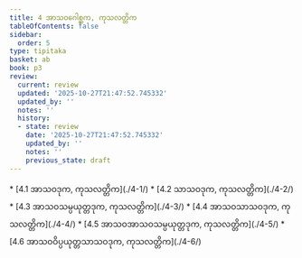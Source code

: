 ```yaml
---
title: 4 အာသဝဂေါစ္ဆက, ကုသလတ္တိက
tableOfContents: false
sidebar:
  order: 5
type: tipitaka
basket: ab
book: p3
review:
  current: review
  updated: '2025-10-27T21:47:52.745332'
  updated_by: ''
  notes: ''
  history:
  - state: review
    date: '2025-10-27T21:47:52.745332'
    updated_by: ''
    notes: ''
    previous_state: draft
---
```



<ReviewStatus review={frontmatter.review} showDetails={true} />

<HypothesisAnnotation frontmatter={frontmatter} />

<DynamicBreadcrumb />



<TableOfContents book="p3" section="4">
* [4.1 အာသဝဒုက, ကုသလတ္တိက](./4-1/)
* [4.2 သာသဝဒုက, ကုသလတ္တိက](./4-2/)
* [4.3 အာသဝသမ္ပယုတ္တဒုက, ကုသလတ္တိက](./4-3/)
* [4.4 အာသဝသာသဝဒုက, ကုသလတ္တိက](./4-4/)
* [4.5 အာသဝအာသဝသမ္ပယုတ္တဒုက, ကုသလတ္တိက](./4-5/)
* [4.6 အာသဝဝိပ္ပယုတ္တသာသဝဒုက, ကုသလတ္တိက](./4-6/)
</TableOfContents>